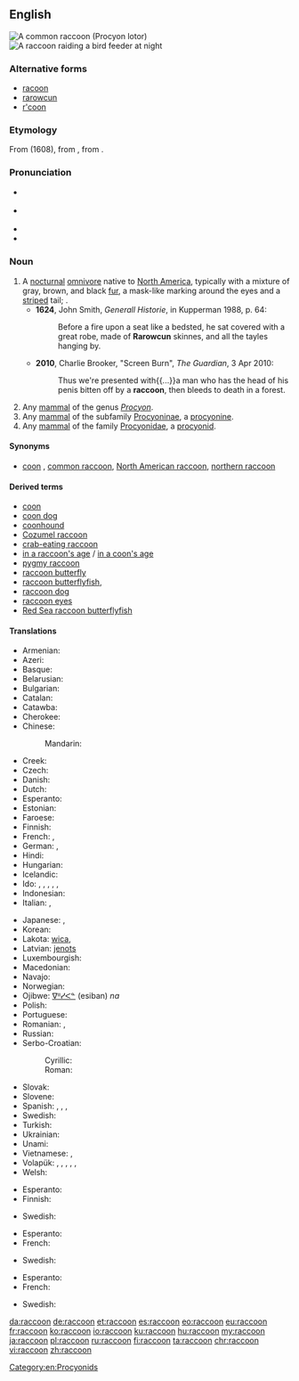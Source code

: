 {{was wotd|2010|June|23}}
==English==
{{wikipedia}}
[[Image:Procyon lotor (Common raccoon).jpg|right|thumb|A common raccoon (''Procyon lotor'')]]
[[File:Raccoon at night.jpg|right|thumb|A raccoon raiding a bird feeder at night]]
===Alternative forms===
* [[racoon]] {{defdate|from 17th c.}}
* [[rarowcun]] {{defdate|17th c.}}
* [[r'coon]] {{qualifier|colloquial contraction}}

===Etymology===
From {{term|arocoun|lang=en}} (1608), from {{etyl|pim|en}} {{term|ärähkun|lang=pim}}, from {{term|ärähkuněm||he scratches with his hands|lang=pim}}.

===Pronunciation===
* {{a|UK}} {{IPA|/ɹəˈkuːn/}}
* {{a|US}} {{IPA|/ɹæˈkun/|/ɹəˈkun/}}
* {{audio|en-us-raccoon.ogg|Audio (US)}}
* {{rhymes|uːn}}

===Noun===
{{en-noun}}

# A [[nocturnal]] [[omnivore]] native to [[North America]], typically with a mixture of gray, brown, and black [[fur]], a mask-like marking around the eyes and a [[striped]] tail; {{taxlink|Procyon lotor|species}}.
#* '''1624''', John Smith, ''Generall Historie'', in Kupperman 1988, p. 64:
#*: Before a fire upon a seat like a bedsted, he sat covered with a great robe, made of '''Rarowcun''' skinnes, and all the tayles hanging by.
#* '''2010''', Charlie Brooker, "Screen Burn", ''The Guardian'', 3 Apr 2010:
#*: Thus we're presented with{{...}}a man who has the head of his penis bitten off by a '''raccoon''', then bleeds to death in a forest.
# Any [[mammal]] of the genus ''[[Procyon]]''.
# Any [[mammal]] of the subfamily [[Procyoninae]], a [[procyonine]].
# Any [[mammal]] of the family [[Procyonidae]], a [[procyonid]].

====Synonyms====
* {{sense|Procyon lotor}} [[coon]] {{qualifier|colloquial}}, [[common raccoon]], [[North American raccoon]], [[northern raccoon]]

====Derived terms====
* [[coon]]
* [[coon dog]]
* [[coonhound]]
* [[Cozumel raccoon]] {{gloss|{{taxlink|Procyon pygmaeus|species}}}}
* [[crab-eating raccoon]] {{gloss|{{taxlink|Procyon cancrivorus|species}}}}
* [[in a raccoon's age]] / [[in a coon's age]]
* [[pygmy raccoon]] {{gloss|{{taxlink|Procyon pygmaeus|species}}}}
* [[raccoon butterfly]] {{gloss|{{taxlink|Chaetodon fasciatus|species}}}}
* [[raccoon butterflyfish]], {{gloss|{{taxlink|Chaetodon lunula|species}}}}
* [[raccoon dog]] {{gloss|{{taxlink|Nyctereutes procyonoides|species}}}}
* [[raccoon eyes]]
* [[Red Sea raccoon butterflyfish]] {{gloss|''[[Chaetodon fasciatus]]''}}

====Translations====
{{trans-top|nocturnal omnivore living in North America, ''Procyon lotor''}}
* Armenian: {{t-|hy|ջրարջ|tr=ǰrarǰ}}
* Azeri: {{t+|az|yenot}}
* Basque: {{t-|eu|mapatxe}}
* Belarusian: {{t-|be|янот|m|tr=janót|sc=Cyrl}}
* Bulgarian: {{t+|bg|енот|m|tr=enót|sc=Cyrl}}
* Catalan: {{t-|ca|ós rentador|m}}
* Catawba: {{tø|chc|tcigne}}
* Cherokee: {{t-|chr|ᎬᎵ|tr=gvli|sc=Cher}}
* Chinese:
*: Mandarin: {{t|cmn|浣熊|tr=huànxióng|sc=Hani}}
* Creek: {{tø|mus|wotko}}
* Czech: {{t+|cs|mýval|m}}
* Danish: {{t+|da|vaskebjørn}}
* Dutch: {{t+|nl|wasbeer|m}}
* Esperanto: {{t-|eo|lav-urso}}
* Estonian: {{t+|et|pesukaru}}
* Faroese: {{t-|fo|tváttarbjørn|f}}
* Finnish: {{t+|fi|pesukarhu}}
* French: {{qualifier|more exactly}} {{t-|fr|raton laveur commun|m}}, {{qualifier|less exactly}} {{t+|fr|raton laveur|m}}
* German: {{t+|de|Waschbär|m}}, {{qualifier|obsolete}} {{t-|de|Schupp|m}}
* Hindi: {{t-|hi|रैकून|tr=raikūn}}
* Hungarian: {{t+|hu|mosómedve}}
* Icelandic: {{t-|is|þvottabjörn|m}}
* Ido: {{qualifier|♂♀}} {{t+|io|ratono}}, {{qualifier|♂}} {{t-|io|ratonulo}}, {{qualifier|♀}} {{t-|io|ratonino}}, {{qualifier|♂♀ offspring}} {{t-|io|ratonyuno}}, {{qualifier|♂ offspring}} {{t-|io|ratonyunulo}}, {{qualifier|♀ offspring}} {{t-|io|ratonyunino}}
* Indonesian: {{t-|id|rakun}}
* Italian: {{t+|it|procione|m}} , {{t-|it|orsetto lavatore|m}}
{{trans-mid}}
* Japanese: {{t-|ja|アライグマ|tr=araiguma|sc=Jpan}}, {{t-|ja|洗熊|tr=あらいぐま, araiguma|sc=Jpan}}
* Korean: {{t-|ko|아메리카너구리|tr=Amerika neoguri|sc=Kore}}
* Lakota: [[wica]], {{tø|lkt|wiciteglega}}
* Latvian: [[jenots]]
* Luxembourgish: {{t+|lb|Wäschbier|m}}
* Macedonian: {{t-|mk|ракун|m|tr=rakún|sc=Cyrl}}
* Navajo: {{tø|nv|tábąąh mąʼii}}
* Norwegian: {{t-|no|vaskebjørn|m}}
* Ojibwe: [[ᐁᐦᓯᐸᓐ]] (esiban) ''na''
* Polish: {{t+|pl|szop|m}}
* Portuguese: {{t-|pt|guaxinim|m}}
* Romanian: {{t+|ro|raton}}, {{t-|ro|ursuleț spălător}}
* Russian: {{t+|ru|енот|m|tr=jenót}}
* Serbo-Croatian:
*: Cyrillic: {{t-|sh|ракун|m}}
*: Roman: {{t-|sh|rakun|m}}
* Slovak: {{t-|sk|mýval|m}}
* Slovene: {{t+|sl|rakun|m}}
* Spanish: {{t+|es|mapache|m}}, {{t-|es|oso lavador|m}}, {{t-|es|zorra manglera|f}}, {{t-|es|gato manglatero|m}}
* Swedish: {{t+|sv|tvättbjörn|c}}
* Turkish: {{t+|tr|rakun}}
* Ukrainian: {{t-|uk|єнот|m|tr=jenót|sc=Cyrl}}
* Unami: {{tø|unm|nahënëm}}
* Vietnamese: {{t-|vi|gấu mèo Mỹ}}, {{t-|vi|gấu trúc Mỹ}}
* Volapük: {{qualifier|♂♀}} {{t-|vo|räkun}}, {{qualifier|♂}} {{t-|vo|hiräkun}}, {{qualifier|♀}} {{t-|vo|jiräkun}}, {{qualifier|♂♀ offspring}} {{t-|vo|räkunül}}, {{qualifier|♂ offspring}} {{t-|vo|hiräkunül}}, {{qualifier|♀ offspring}} {{t-|vo|jiräkunül}}
* Welsh: {{t-|cy|racŵn|m}}
{{trans-bottom}}

{{trans-top|any mammal of the genus ''Procyon''}}
* Esperanto: {{qualifier|member of genus}} {{t-|eo|prociono}}
* Finnish: {{t+|fi|pesukarhu}}
{{trans-mid}}
* Swedish: {{t+|sv|tvättbjörn|c}}
{{trans-bottom}}

{{trans-top|any mammal of the subfamily Procyoninae}}
* Esperanto: {{qualifier|member of subfamily}} {{t-|eo|procioneno}}
* French: {{qualifier|member of subfamily}} {{t-|fr|procyoniné|m}}
{{trans-mid}}
* Swedish: {{t-|sv|halvbjörn|c}}
{{trans-bottom}}

{{trans-top|any mammal of the family Procyonidae}}
* Esperanto: {{qualifier|member of family}} {{t-|eo|procionedo}}
* French: {{qualifier|member of family}} {{t+|fr|procyonidé|m}}
{{trans-mid}}
* Swedish: {{t-|sv|halvbjörn}}
{{trans-bottom}}

[[Category:en:Procyonids]]

[[da:raccoon]]
[[de:raccoon]]
[[et:raccoon]]
[[es:raccoon]]
[[eo:raccoon]]
[[eu:raccoon]]
[[fr:raccoon]]
[[ko:raccoon]]
[[io:raccoon]]
[[ku:raccoon]]
[[hu:raccoon]]
[[my:raccoon]]
[[ja:raccoon]]
[[pl:raccoon]]
[[ru:raccoon]]
[[fi:raccoon]]
[[ta:raccoon]]
[[chr:raccoon]]
[[vi:raccoon]]
[[zh:raccoon]]
